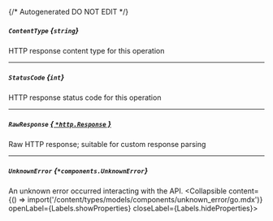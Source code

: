 {/* Autogenerated DO NOT EDIT  */}

##### `ContentType` *{`string`}*
HTTP response content type for this operation

---
##### `StatusCode` *{`int`}*
HTTP response status code for this operation

---
##### `RawResponse` [*{ `*http.Response` }*](https://pkg.go.dev/net/http#Response)
Raw HTTP response; suitable for custom response parsing

---
##### `UnknownError` *{`*components.UnknownError`}*
An unknown error occurred interacting with the API.
<Collapsible content={() => import('/content/types/models/components/unknown_error/go.mdx')} openLabel={Labels.showProperties} closeLabel={Labels.hideProperties}>
</Collapsible>



